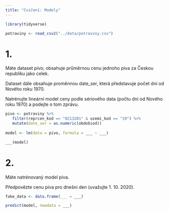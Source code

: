 ```yaml
---
title: "Cvičení: Modely"
---
```


```r

library(tidyverse)

potraviny <- read_csv2("../data/potraviny.csv")

```

# 1.

Máte dataset pivo; obsahuje průměrnou cenu jednoho piva za Českou republiku jako celek.

Dataset dále obsahuje proměnnou date_ser, která představuje počet dní od Nového roku 1970.

Natrénujte lineární model ceny podle sériového data (počtu dní od Nového roku 1970) a podejte o tom zprávu.


```r

pivo <- potraviny %>% 
   filter(reprcen_kod == "0213201" & uzemi_kod == "19") %>% 
   mutate(date_ser = as.numeric(obdobiod))
   
model <- lm(data = pivo, formula = ___ ~ ___)

___(model)
```

# 2.

Máte natrénovaný model piva.

Předpovězte cenu piva pro dnešní den (uvažujte 1. 10. 2020).

```r

fake_data <- data.frame(___ = ___)

predict(model, newdata = ___)

```


